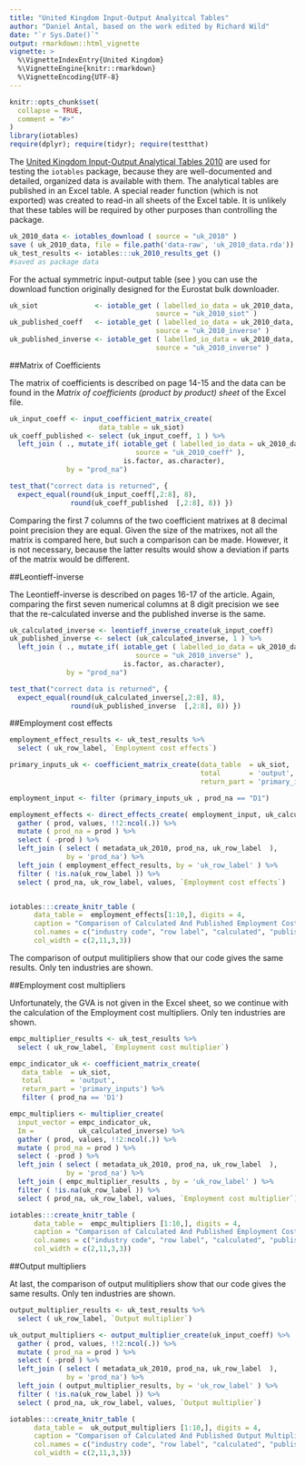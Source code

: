 ```yaml
---
title: "United Kingdom Input-Output Analyitcal Tables"
author: "Daniel Antal, based on the work edited by Richard Wild"
date: "`r Sys.Date()`"
output: rmarkdown::html_vignette
vignette: >
  %\VignetteIndexEntry{United Kingdom}
  %\VignetteEngine{knitr::rmarkdown}
  %\VignetteEncoding{UTF-8}
---
```


```r
knitr::opts_chunk$set(
  collapse = TRUE,
  comment = "#>"
)
library(iotables)
require(dplyr); require(tidyr); require(testthat)
```

The [United Kingdom Input-Output Analytical Tables 2010](https://webarchive.nationalarchives.gov.uk/20160114044923/http://www.ons.gov.uk/ons/rel/input-output/input-output-analytical-tables/2010/index.html) are used for testing the `iotables` package, because they are well-documented and detailed, organized data is available with them. The analytical tables are published in an Excel table. A special reader function (which is not exported) was created to read-in all sheets of the Excel table. It is unlikely that these tables will be required by other purposes than controlling the package.

```r
uk_2010_data <- iotables_download ( source = "uk_2010" )
save ( uk_2010_data, file = file.path('data-raw', 'uk_2010_data.rda'))
uk_test_results <- iotables:::uk_2010_results_get ()
#saved as package data
```

For the actual symmetric input-output table (see ) you can use the download function originally designed for the Eurostat bulk downloader. 

```r
uk_siot              <- iotable_get ( labelled_io_data = uk_2010_data, 
                                    source = "uk_2010_siot" )
uk_published_coeff   <- iotable_get ( labelled_io_data = uk_2010_data, 
                                    source = "uk_2010_inverse" )
uk_published_inverse <- iotable_get ( labelled_io_data = uk_2010_data, 
                                    source = "uk_2010_inverse" )
```

##Matrix of Coefficients

The matrix of coefficients is described on page 14-15 and the data can be found in the _Matrix of coefficients (product by product) sheet_ of the Excel file. 

```r
uk_input_coeff <- input_coefficient_matrix_create( 
                      data_table = uk_siot)
uk_coeff_published <- select (uk_input_coeff, 1 ) %>%
  left_join ( ., mutate_if( iotable_get ( labelled_io_data = uk_2010_data, 
                               source = "uk_2010_coeff" ), 
                            is.factor, as.character), 
              by = "prod_na")

test_that("correct data is returned", {
  expect_equal(round(uk_input_coeff[,2:8], 8),
               round(uk_coeff_published  [,2:8], 8)) })
```

Comparing the first 7 columns of the two coefficient matrixes at 8 decimal point precision they are equal. Given the size of the matrixes, not all the matrix is compared here, but such a comparison can be made. However, it is not necessary, because the latter results would show a deviation if parts of the matrix would be different.

##Leontieff-inverse

The Leontieff-inverse is described on pages 16-17 of the article. Again, comparing the first seven numerical columns at 8 digit precision we see that the re-calculated inverse and the published inverse is the same.

```r
uk_calculated_inverse <- leontieff_inverse_create(uk_input_coeff)
uk_published_inverse <- select (uk_calculated_inverse, 1 ) %>%
  left_join ( ., mutate_if( iotable_get ( labelled_io_data = uk_2010_data, 
                               source = "uk_2010_inverse" ), 
                            is.factor, as.character), 
              by = "prod_na")

test_that("correct data is returned", {
  expect_equal(round(uk_calculated_inverse[,2:8], 8),
               round(uk_published_inverse  [,2:8], 8)) })
```

##Employment cost effects

```r
employment_effect_results <- uk_test_results %>%
  select ( uk_row_label, `Employment cost effects`)

primary_inputs_uk <- coefficient_matrix_create(data_table  = uk_siot, 
                                               total       = 'output', 
                                               return_part = 'primary_inputs')

employment_input <- filter (primary_inputs_uk , prod_na == "D1")

employment_effects <- direct_effects_create( employment_input, uk_calculated_inverse ) %>%
  gather ( prod, values, !!2:ncol(.)) %>%
  mutate ( prod_na = prod ) %>%
  select ( -prod ) %>%
  left_join ( select ( metadata_uk_2010, prod_na, uk_row_label  ), 
              by = 'prod_na') %>%
  left_join ( employment_effect_results, by = 'uk_row_label' ) %>%
  filter ( !is.na(uk_row_label )) %>%
  select ( prod_na, uk_row_label, values, `Employment cost effects`)


iotables:::create_knitr_table (
      data_table =  employment_effects[1:10,], digits = 4,
      caption = "Comparison of Calculated And Published Employment Cost Effects", 
      col.names = c("industry code", "row label", "calculated", "published"), 
      col_width = c(2,11,3,3))
```


The comparison of output mulitipliers show that our code gives the same results. Only ten industries are shown.

##Employment cost multipliers

Unfortunately, the GVA is not given in the Excel sheet, so we continue with the calculation of the Employment cost multipliers. Only ten industries are shown.

```r
empc_multiplier_results <- uk_test_results %>%
  select ( uk_row_label, `Employment cost multiplier`)

empc_indicator_uk <- coefficient_matrix_create(
   data_table  = uk_siot, 
   total       = 'output', 
   return_part = 'primary_inputs') %>%
   filter ( prod_na == 'D1')

empc_multipliers <- multiplier_create(
  input_vector = empc_indicator_uk, 
  Im =           uk_calculated_inverse) %>%
  gather ( prod, values, !!2:ncol(.)) %>%
  mutate ( prod_na = prod ) %>%
  select ( -prod ) %>%
  left_join ( select ( metadata_uk_2010, prod_na, uk_row_label  ), 
              by = 'prod_na') %>%
  left_join ( empc_multiplier_results , by = 'uk_row_label' ) %>%
  filter ( !is.na(uk_row_label )) %>%
  select ( prod_na, uk_row_label, values, `Employment cost multiplier`)

iotables:::create_knitr_table (
      data_table =  empc_multipliers [1:10,], digits = 4,
      caption = "Comparison of Calculated And Published Employment Cost Multipliers", 
      col.names = c("industry code", "row label", "calculated", "published"), 
      col_width = c(2,11,3,3))
```


##Output multipliers

At last, the comparison of output mulitipliers show that our code gives the same results. Only ten industries are shown.

```r
output_multiplier_results <- uk_test_results %>%
  select ( uk_row_label, `Output multiplier`)

uk_output_multipliers <- output_multiplier_create(uk_input_coeff) %>%
  gather ( prod, values, !!2:ncol(.)) %>%
  mutate ( prod_na = prod ) %>%
  select ( -prod ) %>%
  left_join ( select ( metadata_uk_2010, prod_na, uk_row_label  ), 
              by = 'prod_na') %>%
  left_join ( output_multiplier_results, by = 'uk_row_label' ) %>%
  filter ( !is.na(uk_row_label )) %>%
  select ( prod_na, uk_row_label, values, `Output multiplier`)

iotables:::create_knitr_table (
      data_table =  uk_output_multipliers [1:10,], digits = 4,
      caption = "Comparison of Calculated And Published Output Multipliers", 
      col.names = c("industry code", "row label", "calculated", "published"), 
      col_width = c(2,11,3,3))
```

